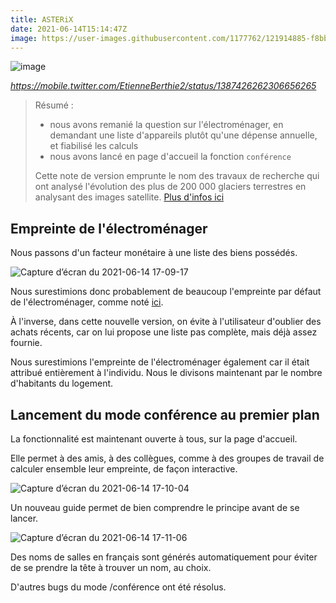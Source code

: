 ```yaml
---
title: ASTERiX
date: 2021-06-14T15:14:47Z
image: https://user-images.githubusercontent.com/1177762/121914885-f8bb1080-cd32-11eb-898b-fa39bae7a331.jpeg
---
```


![image](https://user-images.githubusercontent.com/1177762/121914885-f8bb1080-cd32-11eb-898b-fa39bae7a331.jpeg)

*https://mobile.twitter.com/EtienneBerthie2/status/1387426262306656265*

> Résumé :
>
> - nous avons remanié la question sur l'électroménager, en demandant une liste d'appareils plutôt qu'une dépense annuelle, et fiabilisé les calculs
> - nous avons lancé en page d'accueil la fonction `conférence`
>
> Cette note de version emprunte le nom des travaux de recherche qui ont analysé l'évolution des plus de 200 000 glaciers terrestres en analysant des images satellite. [Plus d'infos ici](https://mobile.twitter.com/EtienneBerthie2/status/1387426288646987777)

## Empreinte de l'électroménager

Nous passons d'un facteur monétaire à une liste des biens possédés.

![Capture d’écran du 2021-06-14 17-09-17](https://user-images.githubusercontent.com/1177762/121915179-446dba00-cd33-11eb-8406-1eb0828a0e7d.png)

Nous surestimions donc probablement de beaucoup l'empreinte par défaut de l'électroménager, comme noté [ici](https://github.com/incubateur-ademe/nosgestesclimat/issues/948).

À l'inverse, dans cette nouvelle version, on évite à l'utilisateur d'oublier des achats récents, car on lui propose une liste pas complète, mais déjà assez fournie.

Nous surestimions l'empreinte de l'électroménager également car il était attribué entièrement à l'individu. Nous le divisons maintenant par le nombre d'habitants du logement.

## Lancement du mode conférence au premier plan

La fonctionnalité est maintenant ouverte à tous, sur la page d'accueil.

Elle permet à des amis, à des collègues, comme à des groupes de travail de calculer ensemble leur empreinte, de façon interactive.

![Capture d’écran du 2021-06-14 17-10-04](https://user-images.githubusercontent.com/1177762/121915284-5ea79800-cd33-11eb-8530-fe334eef9cd7.png)

Un nouveau guide permet de bien comprendre le principe avant de se lancer.

![Capture d’écran du 2021-06-14 17-11-06](https://user-images.githubusercontent.com/1177762/121915462-8434a180-cd33-11eb-850f-9b7fd909639b.png)

Des noms de salles en français sont générés automatiquement pour éviter de se prendre la tête à trouver un nom, au choix.

D'autres bugs du mode /conférence ont été résolus.
